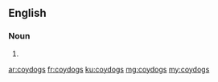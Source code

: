 ==English==

===Noun===
{{head|en|plural}}

# {{plural of|coydog|lang=en}}

[[ar:coydogs]]
[[fr:coydogs]]
[[ku:coydogs]]
[[mg:coydogs]]
[[my:coydogs]]